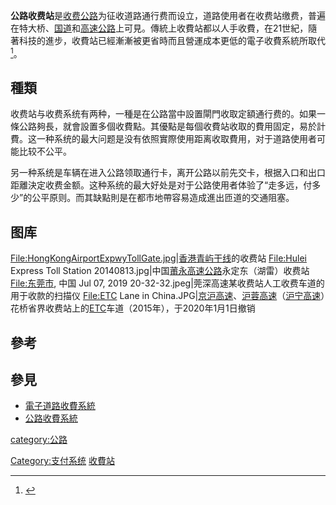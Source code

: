 '''公路收费站'''是[[收费公路|收费公路]]为征收道路通行费而设立，道路使用者在收费站缴费，普遍在特大桥、[[国道|国道]]和[[高速公路|高速公路]]上可見。傳統上收費站都以人手收費，在21世紀，隨著科技的進步，收費站已經漸漸被更省時而且營運成本更低的電子收費系統所取代<ref name=":0">{{Cite web|last=Lazo|first=Luz|date=August 12, 2020|title=Another victim of the Coronavirus: Cash tolls|url=https://www.washingtonpost.com/transportation/2020/08/12/another-victim-coronavirus-cash-tolls/|url-status=live|archive-url=https://web.archive.org/web/20210118174243/https://www.washingtonpost.com/transportation/2020/08/12/another-victim-coronavirus-cash-tolls/|archive-date=2021-01-18|access-date=September 28, 2020|website=The Washington Post}}</ref>。

==種類==
收费站与收费系统有两种，一種是在公路當中設置閘門收取定額通行费的。如果一條公路夠長，就會設置多個收費點。其優點是每個收費站收取的費用固定，易於計費。这一种系统的最大问题是没有依照實際使用距离收取費用，对于道路使用者可能比较不公平。

另一种系统是车辆在进入公路领取通行卡，离开公路以前先交卡，根据入口和出口距離決定收费金额。这种系统的最大好处是对于公路使用者体验了“走多远，付多少”的公平原则。而其缺點則是在都市地帶容易造成進出匝道的交通阻塞。

==图库==
<gallery>
File:HongKongAirportExpwyTollGate.jpg|[[香港|香港]][[青屿干线|青屿干线]]的收费站
File:Hulei Express Toll Station 20140813.jpg|中国[[莆永高速公路|莆永高速公路]]永定东（湖雷）收费站
File:东莞市, 中国 Jul 07, 2019 20-32-32.jpeg|莞深高速某收费站人工收费车道的用于收款的扫描仪
File:ETC Lane in China.JPG|[[京沪高速公路|京沪高速]]、[[沪蓉高速公路|沪蓉高速]]（[[沪宁高速公路|沪宁高速]]）花桥省界收费站上的[[电子不停车收费系统|ETC]]车道（2015年），于2020年1月1日撤销 
</gallery>

==參考==
{{reflist}}

==參見==
* [[電子道路收費系統|電子道路收費系統]]
* [[公路收費系統|公路收費系統]]

[[category:公路|category:公路]]
[[Category:支付系统|Category:支付系统]]
[[Category:收費站|]]
